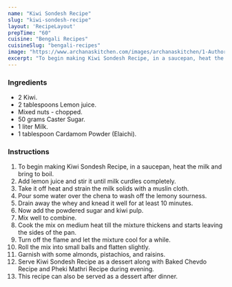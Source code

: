 ---
name: "Kiwi Sondesh Recipe"
slug: "kiwi-sondesh-recipe"
layout: 'RecipeLayout'
prepTime: "60"
cuisine: "Bengali Recipes"
cuisineSlug: "bengali-recipes"
image: "https://www.archanaskitchen.com/images/archanaskitchen/1-Author/contact-tastepot.com/Kiwi_Shondesh.jpg"
excerpt: "To begin making Kiwi Sondesh Recipe, in a saucepan, heat the milk and bring to boil"
---

### Ingredients

- 2 Kiwi.
- 2 tablespoons Lemon juice.
- Mixed nuts - chopped.
- 50 grams Caster Sugar.
- 1 liter Milk.
- 1 tablespoon Cardamom Powder (Elaichi).

### Instructions

1. To begin making Kiwi Sondesh Recipe, in a saucepan, heat the milk and bring to boil.
1. Add lemon juice and stir it until milk curdles completely.
1. Take it off heat and strain the milk solids with a muslin cloth.
1. Pour some water over the chena to wash off the lemony sourness.
1. Drain away the whey and knead it well for at least 10 minutes.
1. Now add the powdered sugar and kiwi pulp.
1. Mix well to combine.
1. Cook the mix on medium heat till the mixture thickens and starts leaving the sides of the pan.
1. Turn off the flame and let the mixture cool for a while.
1. Roll the mix into small balls and flatten slightly.
1. Garnish with some almonds, pistachios, and raisins.
1. Serve Kiwi Sondesh Recipe as a dessert along with Baked Chevdo Recipe and Pheki Mathri Recipe during evening.
1. This recipe can also be served as a dessert after dinner.
